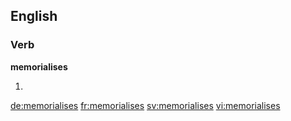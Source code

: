 ==English==

===Verb===
'''memorialises'''

# {{context|British}} {{third-person singular of|memorialise}}

[[de:memorialises]]
[[fr:memorialises]]
[[sv:memorialises]]
[[vi:memorialises]]